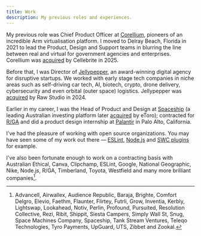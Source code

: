 ```yaml
---
title: Work
description: My previous roles and experiences.
---
```


My previous role was Chief Product Officer at [Corellium](https://www.corellium.com/), pioneers of an incredible Arm virtualisation platform. I moved to Delray Beach, Florida in 2021 to lead the Product, Design and Support teams in blurring the line between real and virtual for government agencies and enterprises. Corellium was [acquired](https://techcrunch.com/2025/06/05/phone-unlocking-firm-cellebrite-to-acquire-mobile-testing-startup-corellium-for-170m/) by Cellebrite in 2025.

Before that, I was Director of [Jellypepper](https://jellypepper.com/), an award-winning digital agency for disruptive startups. We worked with early stage tech companies in niche areas such as self-driving car tech, AI, biotech, crypto, drone delivery, cybersecurity and even orbital (outer space) logistics. Jellypepper was [acquired](https://raw.studio/blog/raw-studio-acquires-jellypepper-to-expand-its-reach-to-the-startup-ecosystem/) by Raw Studio in 2024.

Earlier in my career, I was the Head of Product and Design at [Spaceship](https://www.spaceship.com.au/) (a leading Australian investing platform later [acquired](https://www.spaceship.com.au/news/etoro-completes-acquisition-spaceship/) by eToro); contracted for [R/GA](https://www.rga.com/) and did a product design internship at [Palantir](https://www.palantir.com/) in Palo Alto, California.

I've had the pleasure of working with open source organizations. You may have seen some of my work out there — [ESLint](https://eslint.org/blog/2022/08/redesigning-eslint/), [Node.js](https://nodejs.org/en/blog/announcements/diving-into-the-nodejs-website-redesign) and [SWC plugins](https://plugins.swc.rs/) for example.

I've also been fortunate enough to work on a contracting basis with Australian Ethical, Canva, Clipchamp, ESLint, Google, National Geographic, Nike, Node.js, R/GA, Timberland, Toyota, Westfield and many more brilliant companies[^1].

[^1]: Advancell, Airwallex, Audience Republic, Baraja, Brighte, Comfort Delgro, Elevio, Faethm, Flaunter, Flirtey, Futrli, Grow, Inventia, Kerbly, Lightswap, Lookahead, Notiv, Perlin, Profound, Pursuited, Resolution Collective, Rezi, Ribit, Shippit, Siesta Campers, Simply Wall St, Snug, Space Machines Company, Spaceship, Tank Stream Ventures, Teleqo Technologies, Tyro Payments, UpGuard, UTS, Zibbet and Zookal.
